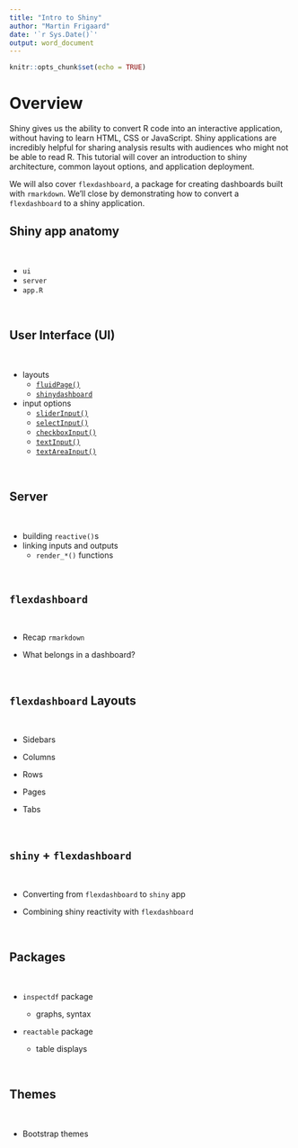 ```yaml
---
title: "Intro to Shiny"
author: "Martin Frigaard"
date: '`r Sys.Date()`'
output: word_document
---
```


```r
knitr::opts_chunk$set(echo = TRUE)
```

# Overview 

Shiny gives us the ability to convert R code into an interactive application, without having to learn HTML, CSS or JavaScript. Shiny applications are incredibly helpful for sharing analysis results with audiences who might not be able to read R. This tutorial will cover an introduction to shiny architecture, common layout options, and application deployment. 

We will also cover `flexdashboard`, a package for creating dashboards built with `rmarkdown`. We'll close by demonstrating how to convert a `flexdashboard` to a shiny application.

## Shiny app anatomy  

<br>

+ `ui`
+ `server`
+ `app.R`

<br>

## User Interface (UI)  

<br>

+ layouts  
  - [`fluidPage()`](https://shiny.rstudio.com/reference/shiny/1.4.0/fluidPage.html)  
  - [`shinydashboard`](https://rstudio.github.io/shinydashboard/)  
  
+ input options  
  - [`sliderInput()`](https://shiny.rstudio.com/reference/shiny/1.6.0/sliderInput.html)  
  - [`selectInput()`](https://shiny.rstudio.com/reference/shiny/1.6.0/selectInput.html)  
  - [`checkboxInput()`](https://shiny.rstudio.com/reference/shiny/1.6.0/checkboxInput.html)  
  - [`textInput()`](https://shiny.rstudio.com/reference/shiny/1.6.0/textInput.html)  
  - [`textAreaInput()`](https://shiny.rstudio.com/reference/shiny/1.6.0/textAreaInput.html)  
  
<br>

## Server  

<br>

+ building `reactive()`s   
+ linking inputs and outputs   
  - `render_*()` functions
  
<br>

## `flexdashboard`  

<br>

+ Recap `rmarkdown`  

+ What belongs in a dashboard?

<br>

## `flexdashboard` Layouts  

<br>

- Sidebars 

- Columns    

- Rows

- Pages  

- Tabs

<br>

## `shiny` + `flexdashboard`  

<br>

- Converting from `flexdashboard` to `shiny` app

- Combining shiny reactivity with `flexdashboard`

<br>

## Packages   
  
<br>

+ `inspectdf` package 

  - graphs, syntax   

+ `reactable` package 

  - table displays
  
<br>

## Themes   
  
<br>

- Bootstrap themes   

